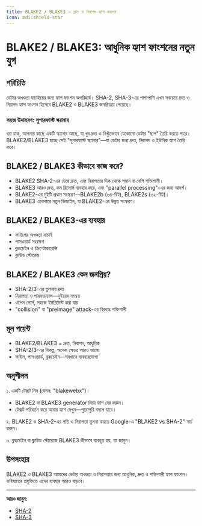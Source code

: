 ```yaml
---
title: BLAKE2 / BLAKE3 — দ্রুত ও নিরাপদ হ্যাশ ফাংশন
icon: mdi:shield-star
---
```


# BLAKE2 / BLAKE3: আধুনিক হ্যাশ ফাংশনের নতুন যুগ

## পরিচিতি

ডেটার অখণ্ডতা যাচাইয়ের জন্য হ্যাশ ফাংশন অপরিহার্য। SHA-2, SHA-3-এর পাশাপাশি এখন সবচেয়ে দ্রুত ও নিরাপদ হ্যাশ ফাংশন হিসেবে BLAKE2 ও BLAKE3 জনপ্রিয়তা পেয়েছে।

### সহজ উদাহরণ: সুপারফাস্ট স্ক্যানার

ধরা যাক, আপনার কাছে একটি স্ক্যানার আছে, যা খুব দ্রুত ও নিখুঁতভাবে যেকোনো ডেটার "ছাপ" তৈরি করতে পারে। BLAKE2/BLAKE3 হচ্ছে সেই "সুপারফাস্ট স্ক্যানার"—যা ডেটার জন্য দ্রুত, নিরাপদ ও ইউনিক হ্যাশ তৈরি করে।

## BLAKE2 / BLAKE3 কীভাবে কাজ করে?
- BLAKE2 SHA-2-এর চেয়ে দ্রুত, এবং নিরাপত্তার দিক থেকে সমান বা বেশি শক্তিশালী।
- BLAKE3 আরও দ্রুত, কম রিসোর্স ব্যবহার করে, এবং "parallel processing"-এর জন্য আদর্শ।
- BLAKE2-এর দুইটি প্রধান সংস্করণ—BLAKE2b (৬৪-বিট), BLAKE2s (৩২-বিট)।
- BLAKE3 একেবারে নতুন ডিজাইন, যা BLAKE2-এর উন্নত সংস্করণ।

## BLAKE2 / BLAKE3-এর ব্যবহার
- ফাইলের অখণ্ডতা যাচাই
- পাসওয়ার্ড সংরক্ষণ
- ব্লকচেইন ও ক্রিপ্টোকারেন্সি
- ক্লাউড স্টোরেজ

## BLAKE2 / BLAKE3 কেন জনপ্রিয়?
- SHA-2/3-এর তুলনায় দ্রুত
- নিরাপত্তা ও পারফরম্যান্স—দুইয়ের সমন্বয়
- ওপেন সোর্স, সহজে ইমপ্লিমেন্ট করা যায়
- "collision" বা "preimage" attack-এর বিরুদ্ধে শক্তিশালী

## মূল পয়েন্ট
- BLAKE2/BLAKE3 = দ্রুত, নিরাপদ, আধুনিক
- SHA-2/3-এর বিকল্প, অনেক ক্ষেত্রে আরও ভালো
- ফাইল, পাসওয়ার্ড, ব্লকচেইন—সবখানে ব্যবহারযোগ্য

## অনুশীলন

১. একটি টেক্সট নিন (যেমন: "blakewebx")।
   - BLAKE2 বা BLAKE3 generator দিয়ে হ্যাশ বের করুন।
   - টেক্সট পরিবর্তন করে আবার হ্যাশ দেখুন—পুরোপুরি বদলে যাবে।

২. BLAKE2 ও SHA-2-এর গতি ও নিরাপত্তা তুলনা করতে Google-এ "BLAKE2 vs SHA-2" সার্চ করুন।

৩. ব্লকচেইন বা ক্লাউড স্টোরেজে BLAKE3 কীভাবে ব্যবহৃত হয়, তা জানুন।

## উপসংহার

BLAKE2 ও BLAKE3 আমাদের ডেটার অখণ্ডতা ও নিরাপত্তার জন্য আধুনিক, দ্রুত ও শক্তিশালী হ্যাশ ফাংশন। ভবিষ্যতের প্রযুক্তিতে এদের ব্যবহার আরও বাড়বে।

---

**আরও জানুন:**
- [SHA-2](/encryption/sha2)
- [SHA-3](/encryption/sha3)
